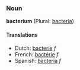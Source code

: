 ===Noun===
'''bacterium''' (Plural: [[bacteria]])

====Translations====
*Dutch: [[bacterie]] ''f''
*French: [[bactérie]] ''f''
*Spanish: [[bacteria]] ''f''